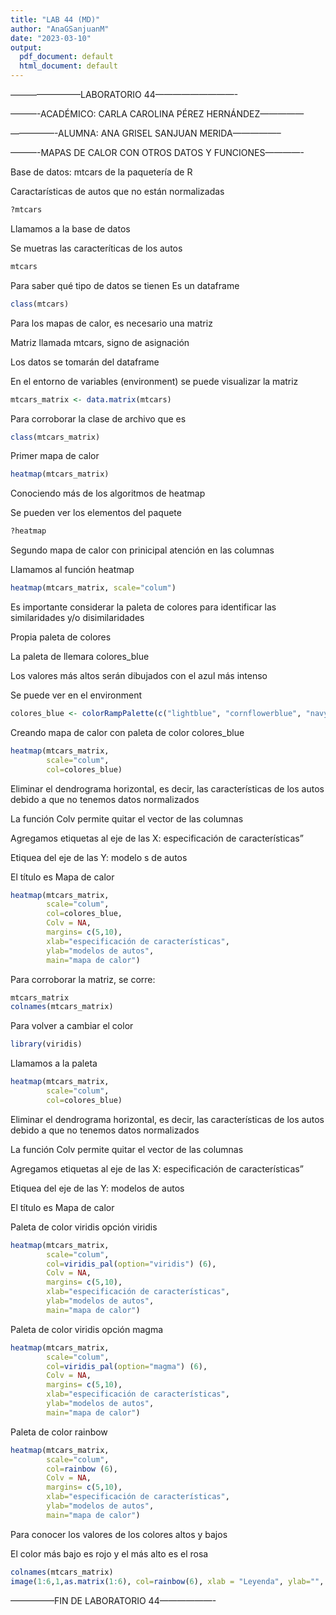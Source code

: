 ```yaml
---
title: "LAB 44 (MD)"
author: "AnaGSanjuanM"
date: "2023-03-10"
output:
  pdf_document: default
  html_document: default
---
```


------------------------LABORATORIO 44----------------------------

----------ACADÉMICO: CARLA CAROLINA PÉREZ HERNÁNDEZ---------------

----------------ALUMNA: ANA GRISEL SANJUAN MERIDA-----------------

----------MAPAS DE CALOR CON OTROS DATOS Y FUNCIONES-------------



Base de datos: mtcars de la paquetería de R

Caractarísticas de autos que no están normalizadas
```r
?mtcars
```

Llamamos a la base de datos

Se muetras las caracteríticas de los autos
```r
mtcars
```


Para saber qué tipo de datos se tienen
Es un dataframe
```r
class(mtcars)
```

Para los mapas de calor, es necesario una matriz

Matriz llamada mtcars, signo de asignación

Los datos se tomarán del dataframe

En el entorno de variables (environment) se puede visualizar la matriz
```r
mtcars_matrix <- data.matrix(mtcars)
```


Para corroborar la clase de archivo que es
```r
class(mtcars_matrix)
```

Primer mapa de calor
```r
heatmap(mtcars_matrix)
```

Conociendo más de los algoritmos de heatmap

Se pueden ver los elementos del paquete
```r
?heatmap
```

Segundo mapa de calor con prinicipal atención en las columnas

Llamamos al función heatmap
```r
heatmap(mtcars_matrix, scale="colum")
```

Es importante considerar la paleta de colores para identificar las similaridades y/o disimilaridades

Propia paleta de colores

La paleta de llemara colores_blue

Los valores más altos serán dibujados con el azul más intenso

Se puede ver en el environment
```r
colores_blue <- colorRampPalette(c("lightblue", "cornflowerblue", "navyblue" ))(256)
```

Creando mapa de calor con paleta de color colores_blue
```r
heatmap(mtcars_matrix, 
        scale="colum",
        col=colores_blue)
```

Eliminar el dendrograma horizontal, es decir, las características de los autos debido a que no tenemos datos normalizados

La función Colv permite quitar el vector de las columnas

Agregamos etiquetas al eje de las X: especificación de características"

Etiquea del eje de las Y: modelo s de autos

El título es Mapa de calor
```r
heatmap(mtcars_matrix, 
        scale="colum",
        col=colores_blue,
        Colv = NA,
        margins= c(5,10),
        xlab="especificación de características",
        ylab="modelos de autos",
        main="mapa de calor")
```

Para corroborar la matriz, se corre:
```r
mtcars_matrix
colnames(mtcars_matrix)
```

Para volver a cambiar el color 
```r
library(viridis)
```

Llamamos a la paleta
```r
heatmap(mtcars_matrix, 
        scale="colum",
        col=colores_blue)
```

Eliminar el dendrograma horizontal, es decir, las características de los autos debido a que no tenemos datos normalizados

La función Colv permite quitar el vector de las columnas

Agregamos etiquetas al eje de las X: especificación de características"

Etiquea del eje de las Y: modelos de autos

El título es Mapa de calor

Paleta de color viridis opción viridis
```r
heatmap(mtcars_matrix, 
        scale="colum",
        col=viridis_pal(option="viridis") (6),
        Colv = NA,
        margins= c(5,10),
        xlab="especificación de características",
        ylab="modelos de autos",
        main="mapa de calor")
```

Paleta de color viridis opción magma
```r
heatmap(mtcars_matrix, 
        scale="colum",
        col=viridis_pal(option="magma") (6),
        Colv = NA,
        margins= c(5,10),
        xlab="especificación de características",
        ylab="modelos de autos",
        main="mapa de calor")
```


Paleta de color rainbow
```r
heatmap(mtcars_matrix, 
        scale="colum",
        col=rainbow (6),
        Colv = NA,
        margins= c(5,10),
        xlab="especificación de características",
        ylab="modelos de autos",
        main="mapa de calor")
```

Para conocer los valores de los colores altos y bajos

El color más bajo es rojo y el más alto es el rosa
```r
colnames(mtcars_matrix)
image(1:6,1,as.matrix(1:6), col=rainbow(6), xlab = "Leyenda", ylab="", xaxt="n", yaxt="n", bty="n")
```


---------------FIN DE LABORATORIO 44-------------------
